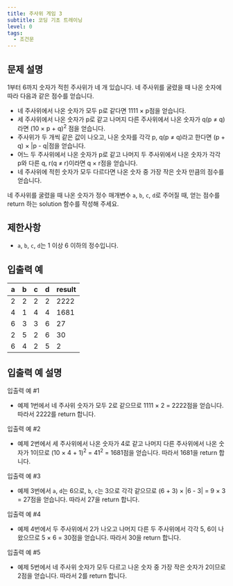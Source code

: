```yaml
---
title: 주사위 게임 3
subtitle: 코딩 기초 트레이닝
level: 0
tags:
  - 조건문
---
```


## 문제 설명

1부터 6까지 숫자가 적힌 주사위가 네 개 있습니다. 네 주사위를 굴렸을 때 나온 숫자에 따라 다음과 같은 점수를 얻습니다.

- 네 주사위에서 나온 숫자가 모두 p로 같다면 1111 × p점을 얻습니다.
- 세 주사위에서 나온 숫자가 p로 같고 나머지 다른 주사위에서 나온 숫자가 q(p ≠ q)라면 (10 × p + q)<sup>2</sup> 점을 얻습니다.
- 주사위가 두 개씩 같은 값이 나오고, 나온 숫자를 각각 p, q(p ≠ q)라고 한다면 (p + q) × |p - q|점을 얻습니다.
- 어느 두 주사위에서 나온 숫자가 p로 같고 나머지 두 주사위에서 나온 숫자가 각각 p와 다른 q, r(q ≠ r)이라면 q × r점을 얻습니다.
- 네 주사위에 적힌 숫자가 모두 다르다면 나온 숫자 중 가장 작은 숫자 만큼의 점수를 얻습니다.

네 주사위를 굴렸을 때 나온 숫자가 정수 매개변수 `a`, `b`, `c`, `d`로 주어질 때, 얻는 점수를 return 하는 solution 함수를 작성해 주세요.

## 제한사항

- `a`, `b`, `c`, `d`는 1 이상 6 이하의 정수입니다.

## 입출력 예

| a   | b   | c   | d   | result |
| --- | --- | --- | --- | ------ |
| 2   | 2   | 2   | 2   | 2222   |
| 4   | 1   | 4   | 4   | 1681   |
| 6   | 3   | 3   | 6   | 27     |
| 2   | 5   | 2   | 6   | 30     |
| 6   | 4   | 2   | 5   | 2      |

## 입출력 예 설명

입출력 예 #1

- 예제 1번에서 네 주사위 숫자가 모두 2로 같으므로 1111 × 2 = 2222점을 얻습니다. 따라서 2222를 return 합니다.

입출력 예 #2

- 예제 2번에서 세 주사위에서 나온 숫자가 4로 같고 나머지 다른 주사위에서 나온 숫자가 1이므로 (10 × 4 + 1)<sup>2</sup> = 41<sup>2</sup> = 1681점을 얻습니다. 따라서 1681을 return 합니다.

입출력 예 #3

- 예제 3번에서 `a`, `d`는 6으로, `b`, `c`는 3으로 각각 같으므로 (6 + 3) × |6 - 3| = 9 × 3 = 27점을 얻습니다. 따라서 27을 return 합니다.

입출력 예 #4

- 예제 4번에서 두 주사위에서 2가 나오고 나머지 다른 두 주사위에서 각각 5, 6이 나왔으므로 5 × 6 = 30점을 얻습니다. 따라서 30을 return 합니다.

입출력 예 #5

- 예제 5번에서 네 주사위 숫자가 모두 다르고 나온 숫자 중 가장 작은 숫자가 2이므로 2점을 얻습니다. 따라서 2를 return 합니다.
